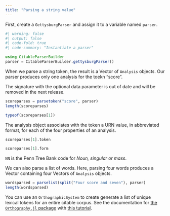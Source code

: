```yaml
---
title: "Parsing a string value"
---
```



First, create a `GettysburgParser` and assign it to a variable named `parser`.

```julia
#| warning: false
#| output: false
#| code-fold: true
#| code-summary: "Instantiate a parser"

using CitableParserBuilder
parser = CitableParserBuilder.gettysburgParser()
```

When we parse a string token, the result is a Vector of `Analysis` objects. Our parser produces only one analysis for the toekn "score".


::: {.callout-warning title="Out of date"}
The signature with the optional data parameter is out of date
and will be removed in the next release.
:::



```julia
scoreparses = parsetoken("score", parser)
length(scoreparses)
```
```julia
typeof(scoreparses[1])
```

The analysis object associates with the token a URN value, in abbreviated format, for each of the four properties of an analysis.

```julia
scoreparses[1].token

```

```julia
scoreparses[1].form
```

`NN` is the Penn Tree Bank code for *Noun, singular or mass*.

We can also parse a list of words. Here, parsing four words produces a Vector containing four Vectors of `Analysis` objects.

```julia
wordsparsed = parselist(split("Four score and seven"), parser)
length(wordsparsed)
```


:::{.callout-tip title="Tip for parsing a citable corpus"}
You can use an `OrthographicSystem` to create generate a list of unique lexical tokens for an entire citable corpus. See the documentation for [the `Orthography.jl` package](https://neelsmith.quarto.pub/orthography/)  with [this tutorial](https://neelsmith.quarto.pub/orthography/tutorials/corpora.html/).
:::


